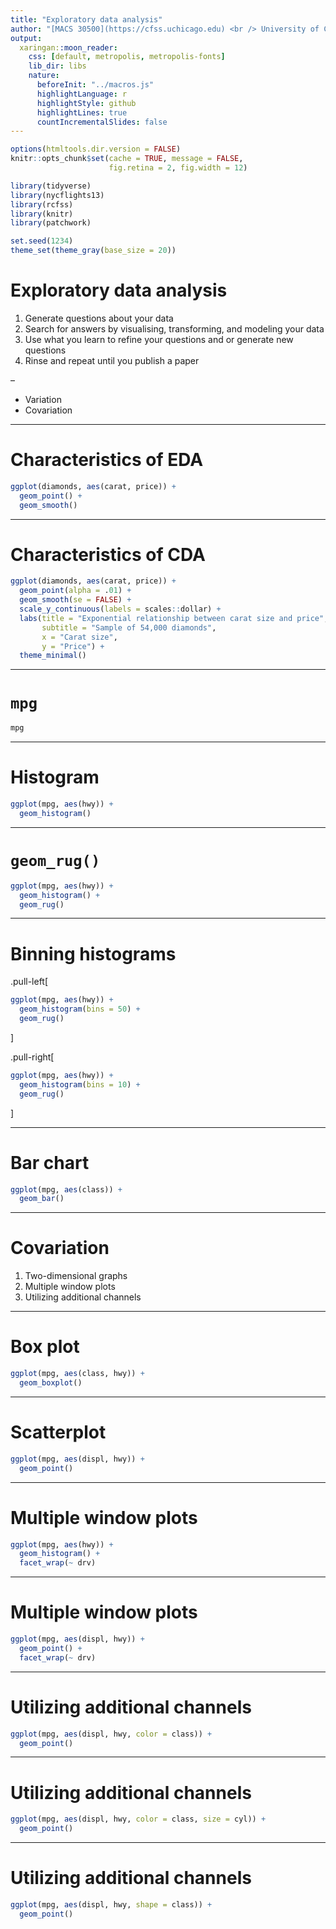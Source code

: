 ```yaml
---
title: "Exploratory data analysis"
author: "[MACS 30500](https://cfss.uchicago.edu) <br /> University of Chicago"
output:
  xaringan::moon_reader:
    css: [default, metropolis, metropolis-fonts]
    lib_dir: libs
    nature:
      beforeInit: "../macros.js"
      highlightLanguage: r
      highlightStyle: github
      highlightLines: true
      countIncrementalSlides: false
---
```


```r
options(htmltools.dir.version = FALSE)
knitr::opts_chunk$set(cache = TRUE, message = FALSE,
                      fig.retina = 2, fig.width = 12)

library(tidyverse)
library(nycflights13)
library(rcfss)
library(knitr)
library(patchwork)

set.seed(1234)
theme_set(theme_gray(base_size = 20))
```

# Exploratory data analysis

1. Generate questions about your data
1. Search for answers by visualising, transforming, and modeling your data
1. Use what you learn to refine your questions and or generate new questions
1. Rinse and repeat until you publish a paper

--

* Variation
* Covariation

---

# Characteristics of EDA

```r
ggplot(diamonds, aes(carat, price)) +
  geom_point() +
  geom_smooth()
```

---

# Characteristics of CDA

```r
ggplot(diamonds, aes(carat, price)) +
  geom_point(alpha = .01) +
  geom_smooth(se = FALSE) +
  scale_y_continuous(labels = scales::dollar) +
  labs(title = "Exponential relationship between carat size and price",
       subtitle = "Sample of 54,000 diamonds",
       x = "Carat size",
       y = "Price") +
  theme_minimal()
```

---

# `mpg`

```r
mpg
```

---

# Histogram

```r
ggplot(mpg, aes(hwy)) +
  geom_histogram()
```

---

# `geom_rug()`

```r
ggplot(mpg, aes(hwy)) +
  geom_histogram() +
  geom_rug()
```

---

# Binning histograms

.pull-left[

```r
ggplot(mpg, aes(hwy)) +
  geom_histogram(bins = 50) +
  geom_rug()
```

]

.pull-right[

```r
ggplot(mpg, aes(hwy)) +
  geom_histogram(bins = 10) +
  geom_rug()
```

]



---

# Bar chart

```r
ggplot(mpg, aes(class)) +
  geom_bar()
```

---

# Covariation

1. Two-dimensional graphs
1. Multiple window plots
1. Utilizing additional channels

---

# Box plot

```r
ggplot(mpg, aes(class, hwy)) +
  geom_boxplot()
```

---

# Scatterplot

```r
ggplot(mpg, aes(displ, hwy)) +
  geom_point()
```

---

# Multiple window plots

```r
ggplot(mpg, aes(hwy)) +
  geom_histogram() +
  facet_wrap(~ drv)
```

---

# Multiple window plots

```r
ggplot(mpg, aes(displ, hwy)) +
  geom_point() +
  facet_wrap(~ drv)
```

---

# Utilizing additional channels

```r
ggplot(mpg, aes(displ, hwy, color = class)) +
  geom_point()
```

---

# Utilizing additional channels

```r
ggplot(mpg, aes(displ, hwy, color = class, size = cyl)) +
  geom_point()
```

---

# Utilizing additional channels

```r
ggplot(mpg, aes(displ, hwy, shape = class)) +
  geom_point()
```
